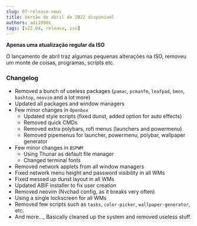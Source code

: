```yaml
---
slug: 07-release-news
title: Versão de abril de 2022 disponível
authors: adi1090x
tags: [v22.04, release, iso]
---
```


**Apenas uma atualização regular da ISO**

O lançamento de abril traz algumas pequenas alterações na ISO, removeu um monte de coisas, programas, scripts etc.

<!--truncate-->

### Changelog

- Removed a bunch of useless packages (`pamac`, `pcmanfm`, `leafpad`, `bmon`, `bashtop`, `neovim` and a lot more)
- Updated all packages and window managers
- Few minor changes in `Openbox`
  - Updated style scripts (fixed dunst, added option for auto effects)
  - Removed quick CMDs
  - Removed extra polybars, rofi menus (launchers and powermenu)
  - Removed pipemenus for launcher, powermenu, polybar, wallpaper generator
- Few minor changes in `BSPWM`
  - Using Thunar as default file manager
  - Changed terminal fonts
- Removed network applets from all window managers
- Fixed network menu height and password visibility in all WMs
- Fixed messed up dunst layout in all WMs
- Updated ABIF installer to fix user creation
- Removed neovim (Nvchad config, as it breaks very often)
- Using a single lockscreen for all WMs
- Removed few scripts such as `tasks`, `color-picker`, `wallpaper-generator`, etc.
- And more..., Basically cleaned up the system and removed useless stuff.
